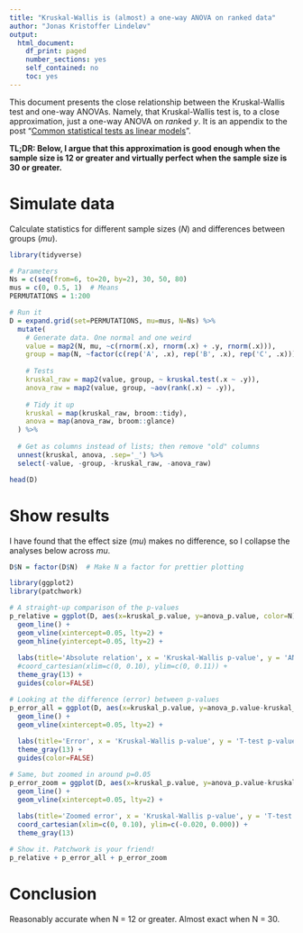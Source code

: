 ```yaml
---
title: "Kruskal-Wallis is (almost) a one-way ANOVA on ranked data"
author: "Jonas Kristoffer Lindeløv"
output: 
  html_document:
    df_print: paged
    number_sections: yes
    self_contained: no
    toc: yes
---
```


<!-- from https://stackoverflow.com/a/37839683/1297830 -->
<link rel="stylesheet" type="text/css" href="../include/hideOutput.css">
<script src="../include/hideOutput.js"></script>

This document presents the close relationship between the Kruskal-Wallis test and one-way ANOVAs. Namely, that Kruskal-Wallis test is, to a close approximation, just a one-way ANOVA on $rank$ed $y$. It is an appendix to the post "[Common statistical tests as linear models](https://lindeloev.github.io/tests-as-linear)".

**TL;DR: Below, I argue that this approximation is good enough when the sample size is 12 or greater and virtually perfect when the sample size is 30 or greater.**


# Simulate data
Calculate statistics for different sample sizes ($N$) and differences between groups ($mu$).

```r
library(tidyverse)

# Parameters
Ns = c(seq(from=6, to=20, by=2), 30, 50, 80)
mus = c(0, 0.5, 1)  # Means
PERMUTATIONS = 1:200

# Run it
D = expand.grid(set=PERMUTATIONS, mu=mus, N=Ns) %>%
  mutate(
    # Generate data. One normal and one weird
    value = map2(N, mu, ~c(rnorm(.x), rnorm(.x) + .y, rnorm(.x))),
    group = map(N, ~factor(c(rep('A', .x), rep('B', .x), rep('C', .x)))),
    
    # Tests
    kruskal_raw = map2(value, group, ~ kruskal.test(.x ~ .y)),
    anova_raw = map2(value, group, ~aov(rank(.x) ~ .y)),
    
    # Tidy it up
    kruskal = map(kruskal_raw, broom::tidy),
    anova = map(anova_raw, broom::glance)
  ) %>%
  
  # Get as columns instead of lists; then remove "old" columns
  unnest(kruskal, anova, .sep='_') %>%
  select(-value, -group, -kruskal_raw, -anova_raw)

head(D)
```


# Show results
I have found that the effect size ($mu$) makes no difference, so I collapse the analyses below across $mu$.

<div class="fold s">
```r
D$N = factor(D$N)  # Make N a factor for prettier plotting

library(ggplot2)
library(patchwork)

# A straight-up comparison of the p-values
p_relative = ggplot(D, aes(x=kruskal_p.value, y=anova_p.value, color=N)) + 
  geom_line() + 
  geom_vline(xintercept=0.05, lty=2) +
  geom_hline(yintercept=0.05, lty=2) +
  
  labs(title='Absolute relation', x = 'Kruskal-Wallis p-value', y = 'ANOVA p-value') + 
  #coord_cartesian(xlim=c(0, 0.10), ylim=c(0, 0.11)) + 
  theme_gray(13) + 
  guides(color=FALSE)

# Looking at the difference (error) between p-values
p_error_all = ggplot(D, aes(x=kruskal_p.value, y=anova_p.value-kruskal_p.value, color=N)) + 
  geom_line() + 
  geom_vline(xintercept=0.05, lty=2) +
  
  labs(title='Error', x = 'Kruskal-Wallis p-value', y = 'T-test p-value deviation') + 
  theme_gray(13) + 
  guides(color=FALSE)

# Same, but zoomed in around p=0.05
p_error_zoom = ggplot(D, aes(x=kruskal_p.value, y=anova_p.value-kruskal_p.value, color=N)) + 
  geom_line() + 
  geom_vline(xintercept=0.05, lty=2) +
  
  labs(title='Zoomed error', x = 'Kruskal-Wallis p-value', y = 'T-test p-value deviation') + 
  coord_cartesian(xlim=c(0, 0.10), ylim=c(-0.020, 0.000)) + 
  theme_gray(13)

# Show it. Patchwork is your friend!
p_relative + p_error_all + p_error_zoom
```
</div>


# Conclusion
Reasonably accurate when N = 12 or greater.
Almost exact when N = 30.
